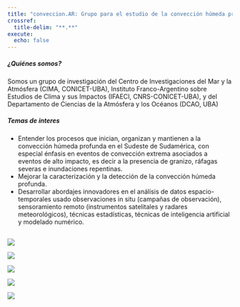 ```yaml
---
title: "conveccion.AR: Grupo para el estudio de la convección húmeda profunda y sus impactos"
crossref:
  title-delim: "**.**"
execute:
  echo: false  
---
```


<h5>¿Quiénes somos?</h5>

Somos un grupo de investigación del Centro de Investigaciones del Mar y la Atmósfera (CIMA, CONICET-UBA), Instituto Franco-Argentino sobre Estudios de Clima y sus Impactos (IFAECI, CNRS-CONICET-UBA), y del Departamento de Ciencias de la Atmósfera y los Océanos (DCAO, UBA)

<h5>Temas de interes</h5>

* Entender los procesos que inician, organizan y mantienen a la convección húmeda profunda en el Sudeste de Sudamérica, con especial énfasis en eventos de convección extrema asociados a eventos de alto impacto, es decir a la presencia de granizo, ráfagas severas e inundaciones repentinas.
* Mejorar la caracterización y la detección de la convección húmeda profunda.
* Desarrollar abordajes innovadores en el análisis de datos espacio-temporales usado observaciones in situ (campañas de observación), sensoramiento remoto (instrumentos satelitales y radares meteorológicos), técnicas estadísticas, técnicas de inteligencia artificial y modelado numérico.

::: {layout-ncol=2}

![](images/radarZ.jpeg){height=1px}


![](images/satellite.GOES-16.201811101630.2km_ch13_clean_longwave-ir.jpg)

:::


::: {layout-ncol=3}

![](images/embajada.jpeg)

![](images/granizo.png)

![](images/lucho_pilus.jpeg)

:::

![](images/RELAMPAGO_EQUIPO.webp)

